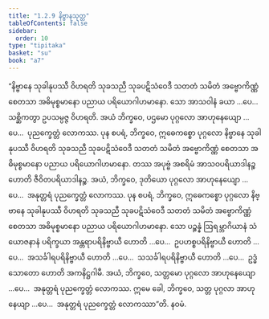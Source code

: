 ```yaml
---
title: "1.2.9 နိဗ္ဗာနသုတ္တ"
tableOfContents: false
sidebar:
  order: 10
type: "tipitaka"
basket: "su"
book: "a7"
---
```



<DynamicBreadcrumb />

<Division number="19" book="a7">

<Paragraph number="86" book="a7">
“နိဗ္ဗာနေ သုခါနုပဿီ ဝိဟရတိ သုခသညီ သုခပဋိသံဝေဒီ သတတံ သမိတံ အဗ္ဗောကိဏ္ဏံ စေတသာ အဓိမုစ္စမာနော ပညာယ ပရိယောဂါဟမာနော. သော အာသဝါနံ ခယာ …ပေ…  သစ္ဆိကတွာ ဥပသမ္ပဇ္ဇ ဝိဟရတိ. အယံ ဘိက္ခဝေ, ပဌမော ပုဂ္ဂလော အာဟုနေယျော …ပေ…  ပုညက္ခေတ္တံ လောကဿ.
</Paragraph>

<Paragraph number="87" book="a7">
ပုန စပရံ, ဘိက္ခဝေ, ဣဓေကစ္စော ပုဂ္ဂလော နိဗ္ဗာနေ သုခါနုပဿီ ဝိဟရတိ သုခသညီ သုခပဋိသံဝေဒီ သတတံ သမိတံ အဗ္ဗောကိဏ္ဏံ စေတသာ အဓိမုစ္စမာနော ပညာယ ပရိယောဂါဟမာနော. တဿ အပုဗ္ဗံ အစရိမံ အာသဝပရိယာဒါနဉ္စ ဟောတိ ဇီဝိတပရိယာဒါနဉ္စ. အယံ, ဘိက္ခဝေ, ဒုတိယော ပုဂ္ဂလော အာဟုနေယျော …ပေ…  အနုတ္တရံ ပုညက္ခေတ္တံ လောကဿ.
</Paragraph>

<Paragraph number="88" book="a7">
ပုန စပရံ, ဘိက္ခဝေ, ဣဓေကစ္စော ပုဂ္ဂလော နိဗ္ဗာနေ သုခါနုပဿီ ဝိဟရတိ သုခသညီ သုခပဋိသံဝေဒီ သတတံ သမိတံ အဗ္ဗောကိဏ္ဏံ စေတသာ အဓိမုစ္စမာနော ပညာယ ပရိယောဂါဟမာနော. သော ပဉ္စန္နံ ဩရမ္ဘာဂိယာနံ သံယောဇနာနံ ပရိက္ခယာ အန္တရာပရိနိဗ္ဗာယီ ဟောတိ …ပေ…  ဥပဟစ္စပရိနိဗ္ဗာယီ ဟောတိ …ပေ…  အသင်္ခါရပရိနိဗ္ဗာယီ ဟောတိ …ပေ…  သသင်္ခါရပရိနိဗ္ဗာယီ ဟောတိ …ပေ…  ဥဒ္ဓံသောတော ဟောတိ အကနိဋ္ဌဂါမီ. အယံ, ဘိက္ခဝေ, သတ္တမော ပုဂ္ဂလော အာဟုနေယျော …ပေ…  အနုတ္တရံ ပုညက္ခေတ္တံ လောကဿ. ဣမေ ခေါ, ဘိက္ခဝေ, သတ္တ ပုဂ္ဂလာ အာဟုနေယျာ …ပေ…  အနုတ္တရံ ပုညက္ခေတ္တံ လောကဿာ”တိ.

</Paragraph>
</Division>

<Paragraph number="89" type="center" book="a7">
နဝမံ.
</Paragraph>